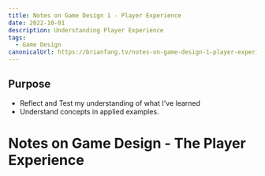 ```yaml
---
title: Notes on Game Design 1 - Player Experience
date: 2022-10-01
description: Understanding Player Experience
tags:
  - Game Design
canonicalUrl: https://brianfang.tv/notes-on-game-design-1-player-experience
---
```


## Purpose

 - Reflect and Test my understanding of what I've learned
 - Understand concepts in applied examples.

# Notes on Game Design - The Player Experience

